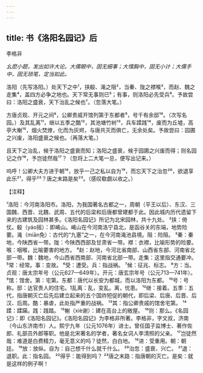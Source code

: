 ```yaml
---
---
---
```

title: 书《洛阳名园记》后
---



李格非

*幺麽小题，发出如许大论。大儒眼中，固无细事；大懦胸中，固无小计；大儒手中，固无琐笔，定当如此。*

洛阳（先写洛阳。）处天下之中¹，挟殽、渑之阻²，当秦、陇之襟喉³，而赵、魏之走集⁴，盖四方必争之地也。天下常无事则已⁵；有事，则洛阳必先受兵⁶。予故尝曰：洛阳之盛衰，天下治乱之候也⁷。（忽落大笔。）

方唐贞观、开元之间⁸，公卿贵戚开馆列第于东都者⁹，号千有余邸¹⁰。（次写名园。）及其乱离¹¹，继以五季之酷¹²，其池塘竹树¹³，兵车蹂践¹⁴，废而为丘墟，高亭大榭¹⁵，烟火焚燎，化而为灰烬，与唐共灭而俱亡，无余处矣。予故尝曰：园圃之兴废，洛阳盛衰之候也。（再落大笔。）

且天下之治乱，候于洛阳之盛衰而知；洛阳之盛衰，候于园圃之兴废而得；则名园记之作¹⁶，予岂徒然哉¹⁷？（忽将上二大笔一总，便写出记来。）

呜呼！公卿大夫方进于朝¹⁸，放乎一己之私以自为¹⁹，而忘天下之治忽²⁰，欲退享此乐²¹，得乎²²？唐之末路是矣²³。（感叹欷觑以收之。）

【注释】

¹洛阳：今河南洛阳市。洛阳，为我国著名古都之一，周朝（平王以后）、东汉、三国魏、西晋、北魏、武周、五代的后梁和后唐都曾建都于此。因此城内历代遗留下来的古建筑及园林甚多。《洛阳名园记》所记为北宋园林，共十九处。
²挟：倚仗。殽（yáo摇）：即崤山。崤山在今河南洛宁县北，是函谷关的东端，地势险要。渑（miān免）：古代的“九塞”之一，在今河南渑池县境。阻：险阻。
³秦：秦地，今陕西省一带。陇：今陕西西部及甘肃省一带。襟：衣襟，比喻形势的险要。喉：咽喉，比喻要害的地方。
⁴赵：赵地，今河北省南部、山西省东部、河南省北部一带。魏：魏地，今山西省西南部、河南省北部一带。走集：这里指交通要冲。
⁵常：经常。事：变故。
⁶受：遭受。兵：指战祸。
⁷候：征兆、标志。
⁸方：当。贞观：唐太宗年号（公元627—649年）。开元：唐玄宗年号（公元713—741年）。
⁹馆：馆舍。第：宅第。东都：唐代以长安为都城，而以洛阳为东都。
¹⁰号：号称。邸：达官贵人的住宅。1乱离：乱，变乱。离，忧患。
¹²继：接着。五季：五代，指唐朝灭亡后先后建立起来的五个国祚短促的朝代，即后梁、后唐、后晋、后汉、后周。酷：暴虐，此处指严重的战祸。
¹³其：指公卿贵戚的馆舍宅第。
¹⁴蹂：蹂躏。践：践踏。
¹⁵榭（xiè谢）：建在高台上的敞屋。
¹⁶则：那么。《名园记》：即《洛阳名园记》。《洛阳名园记》为李格非所著。李格非，字文叔，济南（今山东济南市）人。熙宁九年（公元1076年）进士。曾任国子监博士、著作佐郎、礼部员外郎等职。他是北宋著名的学者，著名女词人李清照的父亲。
¹⁷岂徒然哉：难道是白费精力，毫无意义的吗？徒然，白白地。
¹⁸进：受重用。朝：朝廷。
¹⁹放：放纵。自为：自己想千什么就千什么。
²⁰治忽：盛衰、兴亡。
²¹退：退职。此：指名园。
²²得乎：能得到吗？
²³唐之末路：指唐朝的灭亡。是矣：就是这样的例子啊！